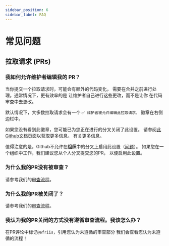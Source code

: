 ```yaml
---
sidebar_position: 6
sidebar_label: FAQ
---
```

# 常见问题

## 拉取请求 (PRs)

### 我如何允许维护者编辑我的 PR？

当你提交一个拉取请求时，可能会有额外的代码变化，
需要在合并之前进行处理。通常情况下，更有效率的是
让维护者自己进行这些更改，而不是让你
在代码审查中去更改。

默认情况下，大多数拉取请求会有一个
`✅ 维护者被允许编辑此拉取请求。`
徽章在右侧边栏中。

如果您没有看到此徽章，您可能已为您正在进行的分叉关闭了此设置。
请参阅[此Github文档页面](https://docs.github.com/en/pull-requests/collaborating-with-pull-requests/working-with-forks/allowing-changes-to-a-pull-request-branch-created-from-a-fork)以获取更多信息。
有关更多信息。

值得注意的是，Github不允许在**组织**中的分叉上启用此设置（[问题](https://github.com/orgs/community/discussions/5634)）。
如果您在一个组织中工作，我们建议您从个人分叉提交您的PR，
以便启用此设置。

### 为什么我的PR没有被审查？

请参考我们的[审查流程](/docs/contributing/review_process/)。

### 为什么我的PR被关闭了？

请参考我们的[审查流程](/docs/contributing/review_process/)。

### 我认为我的PR关闭的方式没有遵循审查流程。我该怎么办？

在PR评论中标记`@efriis`，引用您认为未遵循的审查部分
我们会查看您认为未遵循的流程！

